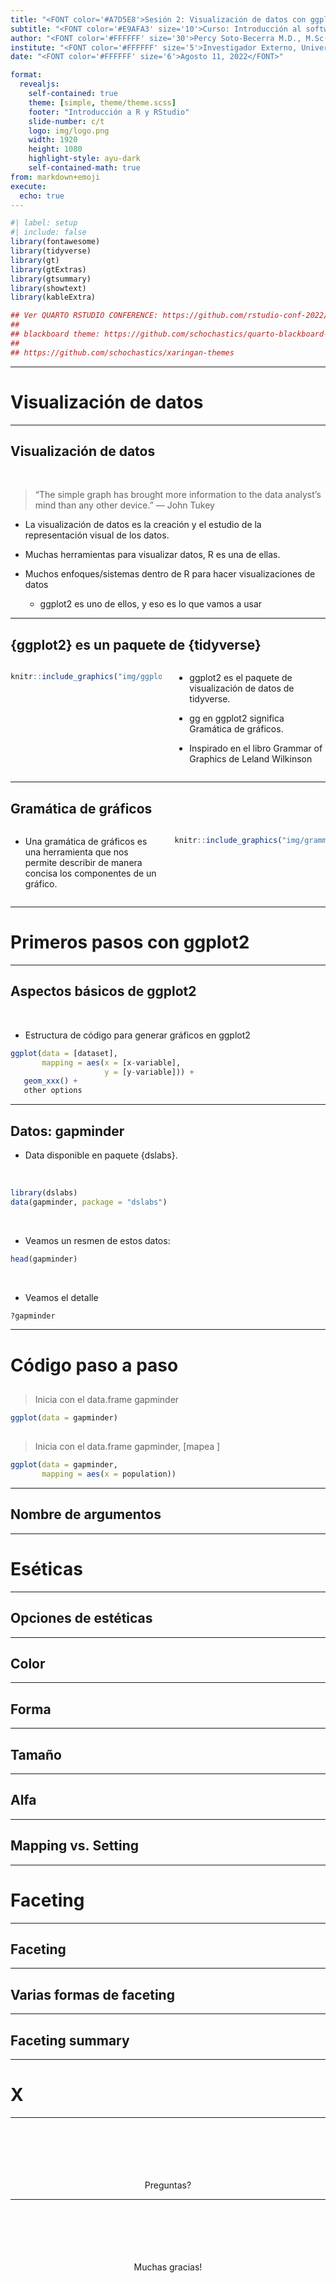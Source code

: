 ```yaml
---
title: "<FONT color='#A7D5E8'>Sesión 2: Visualización de datos con ggplot2</FONT>"
subtitle: "<FONT color='#E9AFA3' size='10'>Curso: Introducción al software R para Ciencia de Datos en Salud <br> XXXVI CCN Huancayo - SOCIMEP 2022</FONT>"
author: "<FONT color='#FFFFFF' size='30'>Percy Soto-Becerra M.D., M.Sc(c)</FONT>"
institute: "<FONT color='#FFFFFF' size='5'>Investigador Externo, Universidad Continental, Huancayo<br>@github/psotob91</FONT>"
date: "<FONT color='#FFFFFF' size='6'>Agosto 11, 2022</FONT>"

format: 
  revealjs:
    self-contained: true
    theme: [simple, theme/theme.scss]
    footer: "Introducción a R y RStudio"
    slide-number: c/t
    logo: img/logo.png
    width: 1920
    height: 1080
    highlight-style: ayu-dark
    self-contained-math: true
from: markdown+emoji
execute:
  echo: true
---
```


```r
#| label: setup
#| include: false
library(fontawesome)
library(tidyverse)
library(gt)
library(gtExtras)
library(gtsummary)
library(showtext)
library(kableExtra)

## Ver QUARTO RSTUDIO CONFERENCE: https://github.com/rstudio-conf-2022/get-started-quarto/blob/main/materials/02-authoring.qmd
## 
## blackboard theme: https://github.com/schochastics/quarto-blackboard-theme
## 
## https://github.com/schochastics/xaringan-themes
```

--- 

# Visualización de datos

---

## Visualización de datos

<br/>

>"The simple graph has brought more information to the data analyst's mind than any other device." --- John Tukey

- La visualización de datos es la creación y el estudio de la representación visual de los datos.

- Muchas herramientas para visualizar datos, R es una de ellas.

- Muchos enfoques/sistemas dentro de R para hacer visualizaciones de datos

    + [ggplot2]{.hl} es uno de ellos, y eso es lo que vamos a usar

---

## {ggplot2} es un paquete de {tidyverse}

:::: columns

::: {.column width="50%"}

```r
knitr::include_graphics("img/ggplot2-part-of-tidyverse.png")
```

:::

::: {.column width="50%"}

- [ggplot2]{.hl} es el paquete de visualización de datos de tidyverse.

- [gg]{.plo} en [ggplot2]{.hl} significa Gramática de gráficos.

- Inspirado en el libro [Grammar of Graphics]{.plo} de Leland Wilkinson

:::
::::

---

## Gramática de gráficos

:::: columns

::: {.column width="50%"}

- Una gramática de gráficos es una herramienta que nos permite describir de manera concisa los componentes de un gráfico.

:::

::: {.column width="50%"}

```r
knitr::include_graphics("img/grammar-of-graphics.png")
```

:::

::::

--- 

# Primeros pasos con ggplot2

---

## Aspectos básicos de ggplot2

<br/>

- Estructura de código para generar gráficos en ggplot2

```r
ggplot(data = [dataset], 
       mapping = aes(x = [x-variable], 
                     y = [y-variable])) +
   geom_xxx() +
   other options
```

--- 

## Datos: gapminder

- Data disponible en paquete {dslabs}.

<br/>

```r
library(dslabs)
data(gapminder, package = "dslabs") 
```

<br/>

- Veamos un resmen de estos datos:

```r
head(gapminder)
```

<br/>

- Veamos el detalle

```r
?gapminder
```

--- 

# Código paso a paso

## {auto-animate="true"}

>Inicia con el data.frame [gapminder]{.plo}

```r
ggplot(data = gapminder)
```


## {auto-animate="true"}

>Inicia con el data.frame [gapminder]{.plo}, [mapea ]

```r
ggplot(data = gapminder, 
       mapping = aes(x = population))
```



---

## Nombre de argumentos

--- 

# Eséticas

--- 

## Opciones de estéticas

--- 

## Color

--- 

## Forma

---

## Tamaño 

---

## Alfa 

--- 

## Mapping vs. Setting

---

# Faceting

---

## Faceting

--- 

## Varias formas de faceting

--- 

## Faceting summary

---

# X

--- 

<br/><br/><br/><br/><br/>
<center>[Preguntas?]{.big-text6}</center>

--- 

<br/><br/><br/><br/><br/>
<center>[Muchas gracias!]{.big-text6}</center>

